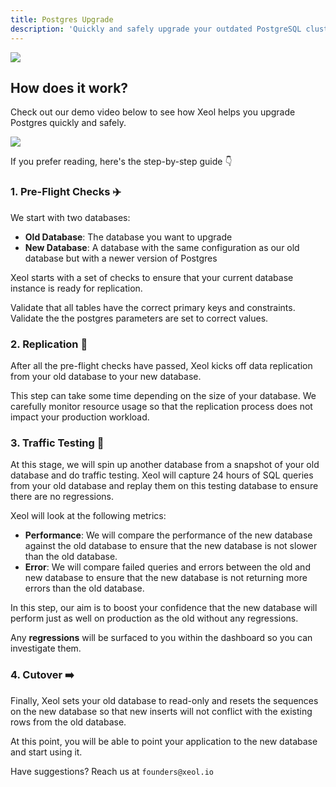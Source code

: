 ```yaml
---
title: Postgres Upgrade
description: 'Quickly and safely upgrade your outdated PostgreSQL clusters'
---
```

<Frame type="glass">
  <img src="/images/postgres-upgrader-screen.png" />
</Frame>

## How does it work?

Check out our demo video below to see how Xeol helps you upgrade Postgres quickly and safely.

[![](https://cdn.loom.com/sessions/thumbnails/c9025701960b44afa11e191794219f64-with-play.gif)](https://www.loom.com/share/c9025701960b44afa11e191794219f64 "")

If you prefer reading, here's the step-by-step guide 👇

### 1. Pre-Flight Checks ✈️

We start with two databases:

- **Old Database**: The database you want to upgrade
- **New Database**: A database with the same configuration as our old database but with a newer version of Postgres

Xeol starts with a set of checks to ensure that your current database instance is
ready for replication.

<CardGroup cols={2}>
  <Card title="Table Checks" icon="square-1" color="#16a34a">
    Validate that all tables have the correct primary keys and constraints.
  </Card>
  <Card title="Database Config Checks" icon="square-2" color="#16a34a">
    Validate the the postgres parameters are set to correct values.
  </Card>
</CardGroup>


### 2. Replication 🔄

After all the pre-flight checks have passed, Xeol kicks off data replication from your old database to your new database.

<Warning>This step can take some time depending on the size of your database. We carefully monitor resource usage so that the replication process does not impact your production workload.</Warning>

### 3. Traffic Testing 📶

At this stage, we will spin up another database from a snapshot of your old database and do
traffic testing. Xeol will capture 24 hours of SQL queries from your old database
and replay them on this testing database to ensure there are no regressions.

Xeol will look at the following metrics:
- **Performance**: We will compare the performance of the new database against the old database to ensure that the new database is not slower than the old database.
- **Error**: We will compare failed queries and errors between the old and new database to ensure that the new database is not returning more errors than the old database.

In this step, our aim is to boost your confidence that the new database will perform
just as well on production as the old without any regressions.

<Note>Any **regressions** will be surfaced to you within the dashboard so you can investigate them.</Note>

### 4. Cutover ➡️

Finally, Xeol sets your old database to read-only and resets the sequences on the new
database so that new inserts will not conflict with the existing rows from the old database.

At this point, you will be able to point your application to the new database and
start using it.

Have suggestions? Reach us at `founders@xeol.io`
